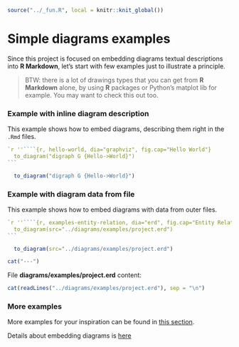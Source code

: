```r
source("../_fun.R", local = knitr::knit_global())
```

# Simple diagrams examples {#examples}

Since this project is focused on embedding diagrams textual descriptions into **R Markdown**,
let's start with few examples just to illustrate a principle.

> BTW: there is a lot of drawings types that you can get from **R Markdown** alone, by using **R** packages
> or Python's matplot lib for example. You may want to check this out too<!-- [TODO: references](TODO) -->.

### Example with inline diagram description {- #examples-inline}

This example shows how to embed diagrams, describing them right in the `.Rmd` files.

````R
`r ''````{r, hello-world, dia="graphviz", fig.cap="Hello World"}
  to_diagram("digraph G {Hello->World}")
```
````

```r
  to_diagram("digraph G {Hello->World}")
```

\newpage

### Example with diagram data from file {- #examples-fromFile}

This example shows how to embed diagrams with data from outer files.

<!-- TODO: use tidy for code blocks -->

\small

`````R
`r ''````{r, examples-entity-relation, dia="erd", fig.cap="Entity Relation"}
  to_diagram(src="../diagrams/examples/project.erd")
```
`````

\normalsize

```r
  to_diagram(src="../diagrams/examples/project.erd")
```

<!-- Since there is no pages on HTML output - put a dashline -->

```r
cat("---")
```

\newpage


File **diagrams/examples/project.erd** content:
```r
cat(readLines("../diagrams/examples/project.erd"), sep = "\n")
```

### More examples {- #examples-more}

More examples for your inspiration can be found in [this section](#examples-kroki).

Details about embedding diagrams is [here](#usage)

